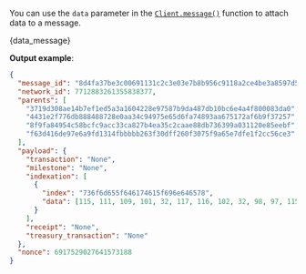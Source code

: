 
You can use the `data` parameter in the
[`Client.message()`](./../api_reference.md#messageseed-optional-account_index-optional-initial_address_index-optional-inputs-optional-input_range_begin-optional-input_range_end-optional-outputs-optional-dust_allowance_outputs-optional-index-optional-index_raw-optional-data-optional-data_str-optional-parents-optional-message)
function to attach data to a message.

<CodeBlock className="language-python">{data_message}</CodeBlock>

**Output example**:

```json
{
  "message_id": "8d4fa37be3c00691131c2c3e03e7b8b956c9118a2ce4be3a8597d51d82ed2de9",
  "network_id": 7712883261355838377,
  "parents": [
    "3719d308ae14b7ef1ed5a3a1604228e97587b9da487db10bc6e4a4f800083da0",
    "4431e2f776db888488728e0aa34c94975e65d6fa74893aa675172af6b9f37257",
    "8f9fa84954c58bcfc9acc33ca827b4ea35c2caae88db736399a031120e85eebf",
    "f63d416de97e6a9fd1314fbbbbb263f30dff260f3075f9a65e7dfe1f2cc56ce3"
  ],
  "payload": {
    "transaction": "None",
    "milestone": "None",
    "indexation": [
      {
        "index": "736f6d655f646174615f696e646578",
        "data": [115, 111, 109, 101, 32, 117, 116, 102, 32, 98, 97, 115, 101, 100, 32, 100, 97, 116, 97]
      }
    ],
    "receipt": "None",
    "treasury_transaction": "None"
  },
  "nonce": 6917529027641573188
}
```